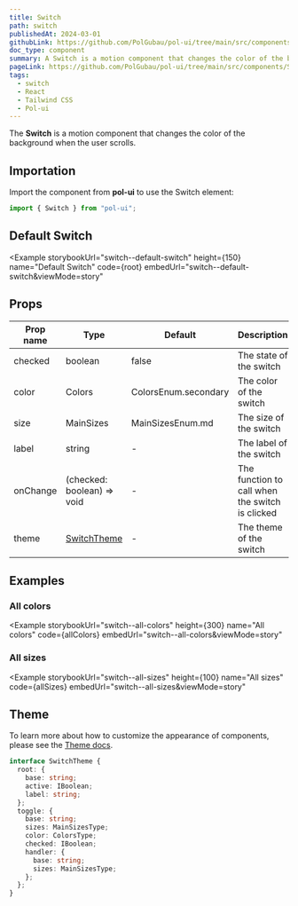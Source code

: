 ```yaml
---
title: Switch
path: switch
publishedAt: 2024-03-01
githubLink: https://github.com/PolGubau/pol-ui/tree/main/src/components/Switch
doc_type: component
summary: A Switch is a motion component that changes the color of the background when the user scrolls.
pageLink: https://github.com/PolGubau/pol-ui/tree/main/src/components/Switch
tags:
  - switch
  - React
  - Tailwind CSS
  - Pol-ui
---
```





The **Switch** is a motion component that changes the color of the background when the user scrolls.

## Importation

Import the component from **pol-ui** to use the Switch element:

```jsx
import { Switch } from "pol-ui";
```

## Default Switch

<Example
  storybookUrl="switch--default-switch"
  height={150}
  name="Default Switch"
  code={root}
  embedUrl="switch--default-switch&viewMode=story"
>
  <RootCode />
</Example>

## Props

| Prop name | Type                       | Default              | Description                                     |
| --------- | -------------------------- | -------------------- | ----------------------------------------------- |
| checked   | boolean                    | false                | The state of the switch                         |
| color     | Colors                     | ColorsEnum.secondary | The color of the switch                         |
| size      | MainSizes                  | MainSizesEnum.md     | The size of the switch                          |
| label     | string                     | -                    | The label of the switch                         |
| onChange  | (checked: boolean) => void | -                    | The function to call when the switch is clicked |
| theme     | [SwitchTheme](#theme)      | -                    | The theme of the switch                         |

## Examples

### All colors

<Example
  storybookUrl="switch--all-colors"
  height={300}
  name="All colors"
  code={allColors}
  embedUrl="switch--all-colors&viewMode=story"
>
  <AllColorsCode />
</Example>

### All sizes

<Example
  storybookUrl="switch--all-sizes"
  height={100}
  name="All sizes"
  code={allSizes}
  embedUrl="switch--all-sizes&viewMode=story"
>
  <AllSizesCode />
</Example>

## Theme

To learn more about how to customize the appearance of components, please see the [Theme docs](/docs/theming).

```ts
interface SwitchTheme {
  root: {
    base: string;
    active: IBoolean;
    label: string;
  };
  toggle: {
    base: string;
    sizes: MainSizesType;
    color: ColorsType;
    checked: IBoolean;
    handler: {
      base: string;
      sizes: MainSizesType;
    };
  };
}
```
